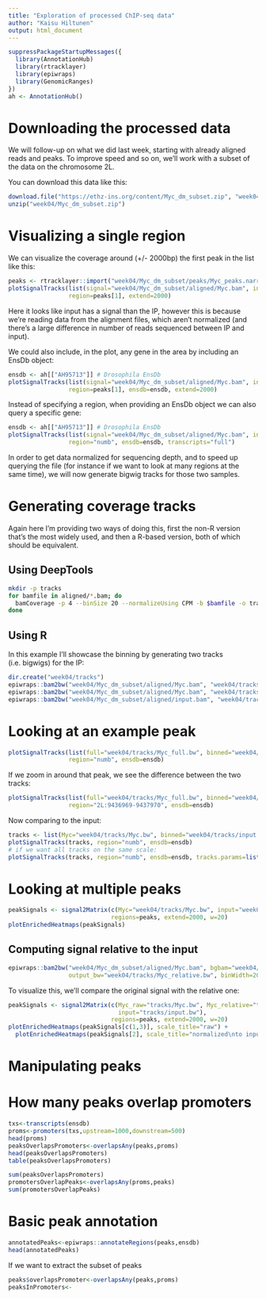 ---
title: "Exploration of processed ChIP-seq data"
author: "Kaisu Hiltunen"
output: html_document
---

```{r}
suppressPackageStartupMessages({
  library(AnnotationHub)
  library(rtracklayer)
  library(epiwraps)
  library(GenomicRanges)
})
ah <- AnnotationHub()
```


# Downloading the processed data

We will follow-up on what we did last week, starting with already aligned reads and peaks.
To improve speed and so on, we'll work with a subset of the data on the chromosome 2L.

You can download this data like this:

```{r}
download.file("https://ethz-ins.org/content/Myc_dm_subset.zip", "week04/Myc_dm_subset.zip")
unzip("week04/Myc_dm_subset.zip")
```


# Visualizing a single region

We can visualize the coverage around (+/- 2000bp) the first peak in the list like this:

```{r}
peaks <- rtracklayer::import("week04/Myc_dm_subset/peaks/Myc_peaks.narrowPeak")
plotSignalTracks(list(signal="week04/Myc_dm_subset/aligned/Myc.bam", input="week04/Myc_dm_subset/aligned/input.bam", peaks=peaks),
                 region=peaks[1], extend=2000)
```

Here it looks like input has a signal than the IP, however this is because we're reading data from the alignment files, which aren't normalized (and there's a large difference in number of reads sequenced between IP and input).

We could also include, in the plot, any gene in the area by including an EnsDb object:

```{r}
ensdb <- ah[["AH95713"]] # Drosophila EnsDb
plotSignalTracks(list(signal="week04/Myc_dm_subset/aligned/Myc.bam", input="week04/Myc_dm_subset/aligned/input.bam", peaks=peaks),
                 region=peaks[1], ensdb=ensdb, extend=2000)
```

Instead of specifying a region, when providing an EnsDb object we can also query a specific gene:

```{r}
ensdb <- ah[["AH95713"]] # Drosophila EnsDb
plotSignalTracks(list(signal="week04/Myc_dm_subset/aligned/Myc.bam", input="week04/Myc_dm_subset/aligned/input.bam", peaks=peaks),
                 region="numb", ensdb=ensdb, transcripts="full")
```

In order to get data normalized for sequencing depth, and to speed up querying the file (for instance if we want to look at many regions at the same time), we will now generate bigwig tracks for those two samples.

# Generating coverage tracks

Again here I'm providing two ways of doing this, first the non-R version that's the most widely used, and then a R-based version, both of which should be equivalent.

## Using DeepTools


```{bash engine.opts='-l'}
mkdir -p tracks
for bamfile in aligned/*.bam; do
  bamCoverage -p 4 --binSize 20 --normalizeUsing CPM -b $bamfile -o tracks/`basename $bamfile .bam`.bw
done
```


## Using R

In this example I'll showcase the binning by generating two tracks (i.e. bigwigs) for the IP:

```{r}
dir.create("week04/tracks")
epiwraps::bam2bw("week04/Myc_dm_subset/aligned/Myc.bam", "week04/tracks/Myc_full.bw", binWidth=1, extend=100, scaling=TRUE)
epiwraps::bam2bw("week04/Myc_dm_subset/aligned/Myc.bam", "week04/tracks/Myc.bw", binWidth=20, extend=100, scaling=TRUE)
epiwraps::bam2bw("week04/Myc_dm_subset/aligned/input.bam", "week04/tracks/input.bw", binWidth=20, extend=100, scaling=TRUE)
```

# Looking at an example peak

```{r}
plotSignalTracks(list(full="week04/tracks/Myc_full.bw", binned="week04/tracks/Myc.bw", peaks=peaks), 
                 region="numb", ensdb=ensdb)
```

If we zoom in around that peak, we see the difference between the two tracks:

```{r}
plotSignalTracks(list(full="week04/tracks/Myc_full.bw", binned="week04/tracks/Myc.bw", peaks=peaks), 
                 region="2L:9436969-9437970", ensdb=ensdb)
```

Now comparing to the input:

```{r}
tracks <- list(Myc="week04/tracks/Myc.bw", binned="week04/tracks/input.bw", peaks=peaks)
plotSignalTracks(tracks, region="numb", ensdb=ensdb)
# if we want all tracks on the same scale:
plotSignalTracks(tracks, region="numb", ensdb=ensdb, tracks.params=list(ylim=c(0,40)))
```

# Looking at multiple peaks

```{r}
peakSignals <- signal2Matrix(c(Myc="week04/tracks/Myc.bw", input="week04/tracks/input.bw"),
                             regions=peaks, extend=2000, w=20)
plotEnrichedHeatmaps(peakSignals)
```

## Computing signal relative to the input

```{r}
epiwraps::bam2bw("week04/Myc_dm_subset/aligned/Myc.bam", bgbam="week04/Myc_dm_subset/aligned/input.bam", 
                 output_bw="week04/tracks/Myc_relative.bw", binWidth=20, extend=100, scaling=TRUE)
```

To visualize this, we'll compare the original signal with the relative one:

```{r}
peakSignals <- signal2Matrix(c(Myc_raw="tracks/Myc.bw", Myc_relative="tracks/Myc_relative.bw", 
                               input="tracks/input.bw"),
                             regions=peaks, extend=2000, w=20)
plotEnrichedHeatmaps(peakSignals[c(1,3)], scale_title="raw") + 
  plotEnrichedHeatmaps(peakSignals[2], scale_title="normalized\nto input")
```

# Manipulating peaks

# How many peaks overlap promoters
```{r}
txs<-transcripts(ensdb)
proms<-promoters(txs,upstream=1000,downstream=500)
head(proms)
peaksOverlapsPromoters<-overlapsAny(peaks,proms)
head(peaksOverlapsPromoters)
table(peaksOverlapsPromoters)
```

```{r}
sum(peaksOverlapsPromoters)
promotersOverlapPeaks<-overlapsAny(proms,peaks)
sum(promotersOverlapPeaks)
```
# Basic peak annotation
```{r}
annotatedPeaks<-epiwraps::annotateRegions(peaks,ensdb)
head(annotatedPeaks)
```

If we want to extract the subset of peaks 
```{r}
peaks$overlapsPromoter<-overlapsAny(peaks,proms)
peaksInPromoters<-
```